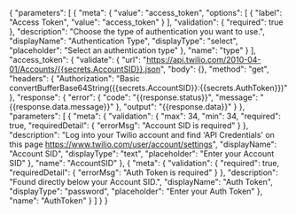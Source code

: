 {
    "parameters": [
        {
            "meta": {
                "value": "access_token",
                "options": [
                    {
                        "label": "Access Token",
                        "value": "access_token"
                    }
                ],
                "validation": {
                    "required": true
                },
                "description": "Choose the type of authentication you want to use.",
                "displayName": "Authentication Type",
                "displayType": "select",
                "placeholder": "Select an authentication type"
            },
            "name": "type"
        }
    ],
    "access_token": {
        "validate": {
            "url": "https://api.twilio.com/2010-04-01/Accounts/{{secrets.AccountSID}}.json",
            "body": {},
            "method": "get",
            "headers": {
                "Authorization": "Basic convertBufferBase64String({{secrets.AccountSID}}:{{secrets.AuthToken}})"
            },
            "response": {
                "error": {
                    "code": "{{response.status}}",
                    "message": "{{response.data.message}}"
                },
                "output": "{{response.data}}"
            }
        },
        "parameters": [
            {
                "meta": {
                    "validation": {
                        "max": 34,
                        "min": 34,
                        "required": true,
                        "requiredDetail": {
                            "errorMsg": "Account SID is required"
                        }
                    },
                    "description": "Log into your Twilio account and find 'API Credentials' on this page https://www.twilio.com/user/account/settings",
                    "displayName": "Account SID",
                    "displayType": "text",
                    "placeholder": "Enter your Account SID"
                },
                "name": "AccountSID"
            },
            {
                "meta": {
                    "validation": {
                        "required": true,
                        "requiredDetail": {
                            "errorMsg": "Auth Token is required"
                        }
                    },
                    "description": "Found directly below your Account SID.",
                    "displayName": "Auth Token",
                    "displayType": "password",
                    "placeholder": "Enter your Auth Token"
                },
                "name": "AuthToken"
            }
        ]
    }
}